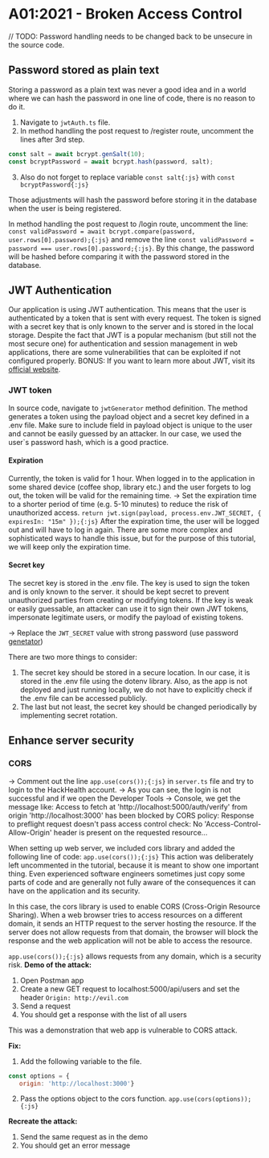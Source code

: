 
# A01:2021 - Broken Access Control

// TODO: Password handling needs to be changed back to be unsecure in the source code.

## Password stored as plain text

Storing a password as a plain text was never a good idea and in a world where we can hash the password in one line of
code, there is no reason to do it.

1. Navigate to ```jwtAuth.ts``` file.
2. In method handling the post request to /register route, uncomment the lines after 3rd step.
```js filename="jwtAuth.ts" {3} copy showLineNumbers
const salt = await bcrypt.genSalt(10);
const bcryptPassword = await bcrypt.hash(password, salt);
```
3. Also do not forget to replace variable `const salt{:js}` with `const bcryptPassword{:js}`

Those adjustments will hash the password before storing it in the database when the user is being registered.

In method handling the post request to /login route, uncomment the
line: `const validPassword = await bcrypt.compare(password, user.rows[0].password);{:js}` and remove the
line `const validPassword = password === user.rows[0].password;{:js}`.
By this change, the password will be hashed before comparing it with the password stored in the database.

## JWT Authentication

Our application is using JWT authentication. This means that the user is authenticated by a token that is sent with
every request. The token is signed with a secret key that is only known to the server and is stored in the local
storage.
Despite the fact that JWT is a popular mechanism (but still not the most secure one) for authentication and session
management in web applications,
there are some vulnerabilities that can be exploited if not configured properly.
BONUS: If you want to learn more about JWT, visit its [official website](https://jwt.io/).

### JWT token

In source code, navigate to ```jwtGenerator``` method definition.
The method generates a token using the payload object and a secret key defined in a .env file.
Make sure to include field in payload object is unique to the user and cannot be easily guessed by an attacker.
In our case, we used the user`s password hash, which is a good practice.

#### Expiration

Currently, the token is valid for 1 hour. When logged in to the application in some shared device (coffee shop, library
etc.) and the user forgets to log out, the token will be valid for the remaining time.
-> Set the expiration time to a shorter period of time (e.g. 5-10 minutes) to reduce the risk of unauthorized access.
`return jwt.sign(payload, process.env.JWT_SECRET, { expiresIn: "15m" });{:js}`
After the expiration time, the user will be logged out and will have to log in again.
There are some more complex and sophisticated ways to handle this issue, but for the purpose of this tutorial, we will
keep only the expiration time.

#### Secret key

The secret key is stored in the .env file. The key is used to sign the token and is only known to the server.
it should be kept secret to prevent unauthorized parties from creating or modifying tokens. If the key is weak or easily
guessable, an attacker can use it to sign their own JWT tokens, impersonate legitimate users, or modify the payload of
existing tokens.

-> Replace the ```JWT_SECRET``` value with strong password (use password [genetator](https://www.lastpass.com/features/password-generator))

There are two more things to consider:

1. The secret key should be stored in a secure location. In our case, it is stored in the .env file using the dotenv
library. Also, as the app is
not deployed and just running locally, we do not have to explicitly check if the .env file can be accessed publicly.
2. The last but not least, the secret key should be changed periodically by implementing secret rotation.

## Enhance server security

### CORS

-> Comment out the line `app.use(cors());{:js}` in `server.ts` file and try to login to the HackHealth account.
-> As you can see, the login is not successful and if we open the Developer Tools -> Console, we get the message like:
<Callout type="error" emoji="️🚫">
    Access to fetch at 'http://localhost:5000/auth/verify' from origin 'http://localhost:3000' has been blocked by CORS
    policy:
    Response to preflight request doesn't pass access control check: No 'Access-Control-Allow-Origin' header is present
    on the requested resource...
</Callout>

When setting up web server, we included cors library and added the following line of code:
`app.use(cors());{:js}`
This action was deliberately left uncommented in the tutorial, because it is meant to show one important thing.
Even experienced software engineers sometimes just copy some parts of code and are generally not fully aware of the
consequences it can have on the application and its security.

In this case, the cors library is used to enable CORS (Cross-Origin Resource Sharing).
When a web browser tries to access resources on a different domain, it sends an HTTP request to the server hosting the
resource. If the server does not allow requests from that domain, the browser will block the response and the web
application will not be able to access the resource.

`app.use(cors());{:js}` allows requests from any domain, which is a security risk.
**Demo of the attack:**
1. Open Postman app
2. Create a new GET request to localhost:5000/api/users and set the header `Origin: http://evil.com`
3. Send a request
4. You should get a response with the list of all users

This was a demonstration that web app is vulnerable to CORS attack.

**Fix:**
1. Add the following variable to the file.
```js filename="jwtAuth.ts" {3} copy showLineNumbers
const options = {
   origin: 'http://localhost:3000'}
   ```
2. Pass the options object to the cors function.
`app.use(cors(options));{:js}`

**Recreate the attack:**
1. Send the same request as in the demo
2. You should get an error message
